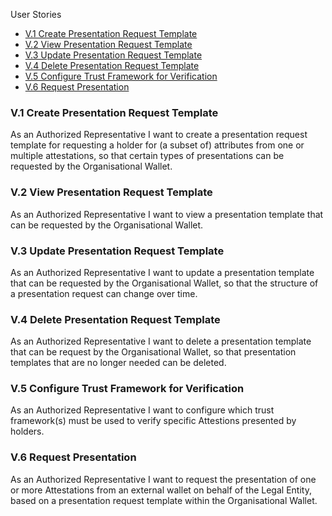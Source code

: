 
<Kicker variant="accent">User Stories</Kicker>
<Title size="large" variant="primary">
  Verifier
</Title>

- [V.1 Create Presentation Request Template](#v1-create-presentation-request-template)
- [V.2 View Presentation Request Template](#v2-view-presentation-request-template)
- [V.3 Update Presentation Request Template](#v3-update-presentation-request-template)
- [V.4 Delete Presentation Request Template](#v4-delete-presentation-request-template)
- [V.5 Configure Trust Framework for Verification](#v5-configure-trust-framework-for-verification)
- [V.6 Request Presentation](#v6-request-presentation)

### V.1 Create Presentation Request Template

As an Authorized Representative I want to create a presentation request template for requesting a holder for (a subset of) attributes from one or multiple attestations, so that certain types of presentations can be requested by the Organisational Wallet.

### V.2 View Presentation Request Template

As an Authorized Representative I want to view a presentation template that can be requested by the Organisational Wallet.

### V.3 Update Presentation Request Template

As an Authorized Representative I want to update a presentation template that can be requested by the Organisational Wallet, so that the structure of a presentation request can change over time.

### V.4 Delete Presentation Request Template

As an Authorized Representative I want to delete a presentation template that can be request by the Organisational Wallet, so that presentation templates that are no longer needed can be deleted.

### V.5 Configure Trust Framework for Verification

As an Authorized Representative I want to configure which trust framework(s) must be used to verify specific Attestions presented by holders.

### V.6 Request Presentation

As an Authorized Representative I want to request the presentation of one or more Attestations from an external wallet on behalf of the Legal Entity, based on a presentation request template within the Organisational Wallet.
